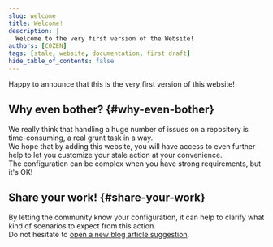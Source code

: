 ```yaml
---
slug: welcome
title: Welcome!
description: |
  Welcome to the very first version of the Website!
authors: [C0ZEN]
tags: [stale, website, documentation, first draft]
hide_table_of_contents: false
---
```


Happy to announce that this is the very first version of this website!

<!--truncate-->

## Why even bother? {#why-even-bother}

We really think that handling a huge number of issues on a repository is time-consuming, a real grunt task in a way.  
We hope that by adding this website, you will have access to even further help to let you customize your stale action at your convenience.  
The configuration can be complex when you have strong requirements, but it's OK!

## Share your work! {#share-your-work}

By letting the community know your configuration, it can help to clarify what kind of scenarios to expect from this action.  
Do not hesitate to [open a new blog article suggestion](https://github.com/Sonia-corporation/stale/issues/new/choose).
